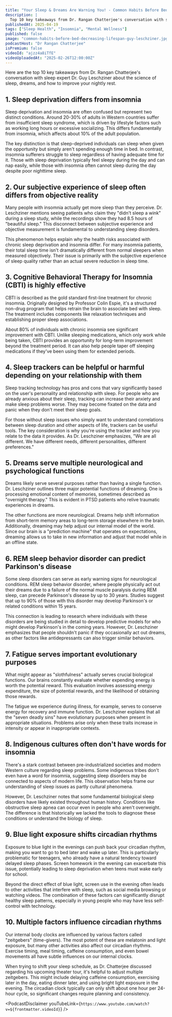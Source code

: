 ```yaml
---
title: "Your Sleep & Dreams Are Warning You! - Common Habits Before Bed Decreasing Lifespan | Guy Leschziner"
description: |
  Top 10 key takeaways from Dr. Rangan Chatterjee's conversation with sleep expert Dr. Guy Leschziner about the science of sleep, dreams, and how to improve your nightly rest.
publishedAt: 2025-04-19
tags: ["Sleep Health", "Insomnia", "Mental Wellness"]
published: false
image: "common-habits-before-bed-decreasing-lifespan-guy-leschziner.jpg"
podcastHost: "Dr Rangan Chatterjee"
isPremium: false
videoId: "ajzz4a8iTfE"
videoUploadedAt: "2025-02-26T12:00:00Z"
---
```



<PodcastSummaryPageLayout frontmatter={frontmatter}>
Here are the top 10 key takeaways from Dr. Rangan Chatterjee's conversation with sleep expert Dr. Guy Leschziner about the science of sleep, dreams, and how to improve your nightly rest.

## 1. Sleep deprivation differs from insomnia

Sleep deprivation and insomnia are often confused but represent two distinct conditions. Around 20-30% of adults in Western countries suffer from insufficient sleep syndrome, which is driven by lifestyle factors such as working long hours or excessive socializing. This differs fundamentally from insomnia, which affects about 10% of the adult population.

The key distinction is that sleep-deprived individuals can sleep when given the opportunity but simply aren't spending enough time in bed. In contrast, insomnia sufferers struggle to sleep regardless of having adequate time for it. Those with sleep deprivation typically feel sleepy during the day and can nap easily, while those with insomnia often cannot sleep during the day despite poor nighttime sleep.

## 2. Our subjective experience of sleep often differs from objective reality

Many people with insomnia actually get more sleep than they perceive. Dr. Leschziner mentions seeing patients who claim they "didn't sleep a wink" during a sleep study, while the recordings show they had 8.5 hours of "beautiful sleep." This disconnect between subjective experience and objective measurement is fundamental to understanding sleep disorders.

This phenomenon helps explain why the health risks associated with chronic sleep deprivation and insomnia differ. For many insomnia patients, their total sleep time isn't dramatically different from normal sleepers when measured objectively. Their issue is primarily with the subjective experience of sleep quality rather than an actual severe reduction in sleep time.

## 3. Cognitive Behavioral Therapy for Insomnia (CBTI) is highly effective

CBTI is described as the gold standard first-line treatment for chronic insomnia. Originally designed by Professor Colin Espie, it's a structured non-drug program that helps retrain the brain to associate bed with sleep. The treatment includes components like relaxation techniques and establishing proper sleep associations.

About 80% of individuals with chronic insomnia see significant improvement with CBTI. Unlike sleeping medications, which only work while being taken, CBTI provides an opportunity for long-term improvement beyond the treatment period. It can also help people taper off sleeping medications if they've been using them for extended periods.

## 4. Sleep trackers can be helpful or harmful depending on your relationship with them

Sleep tracking technology has pros and cons that vary significantly based on the user's personality and relationship with sleep. For people who are already anxious about their sleep, tracking can increase their anxiety and make sleep problems worse. They may become fixated on the data and panic when they don't meet their sleep goals.

For those without sleep issues who simply want to understand correlations between sleep duration and other aspects of life, trackers can be useful tools. The key consideration is why you're using the tracker and how you relate to the data it provides. As Dr. Leschziner emphasizes, "We are all different. We have different needs, different personalities, different preferences."

## 5. Dreams serve multiple neurological and psychological functions

Dreams likely serve several purposes rather than having a single function. Dr. Leschziner outlines three major potential functions of dreaming. One is processing emotional content of memories, sometimes described as "overnight therapy." This is evident in PTSD patients who relive traumatic experiences in dreams.

The other functions are more neurological. Dreams help shift information from short-term memory areas to long-term storage elsewhere in the brain. Additionally, dreaming may help adjust our internal model of the world. Since our brain is a "prediction machine" that operates on expectations, dreaming allows us to take in new information and adjust that model while in an offline state.

## 6. REM sleep behavior disorder can predict Parkinson's disease

Some sleep disorders can serve as early warning signs for neurological conditions. REM sleep behavior disorder, where people physically act out their dreams due to a failure of the normal muscle paralysis during REM sleep, can precede Parkinson's disease by up to 30 years. Studies suggest that up to 90% of those with this disorder may develop Parkinson's or related conditions within 15 years.

This connection is leading to research where individuals with these disorders are being studied in detail to develop predictive models for who might develop Parkinson's in the coming years. However, Dr. Leschziner emphasizes that people shouldn't panic if they occasionally act out dreams, as other factors like antidepressants can also trigger similar behaviors.

## 7. Fatigue serves important evolutionary purposes

What might appear as "slothfulness" actually serves crucial biological functions. Our brains constantly evaluate whether expending energy is worth the potential reward. This evaluation involves assessing energy expenditure, the size of potential rewards, and the likelihood of obtaining those rewards.

The fatigue we experience during illness, for example, serves to conserve energy for recovery and immune function. Dr. Leschziner explains that all the "seven deadly sins" have evolutionary purposes when present in appropriate situations. Problems arise only when these traits increase in intensity or appear in inappropriate contexts.

## 8. Indigenous cultures often don't have words for insomnia

There's a stark contrast between pre-industrialized societies and modern Western culture regarding sleep problems. Some indigenous tribes don't even have a word for insomnia, suggesting sleep disorders may be connected to aspects of modern life. This observation helps frame our understanding of sleep issues as partly cultural phenomena.

However, Dr. Leschziner notes that some fundamental biological sleep disorders have likely existed throughout human history. Conditions like obstructive sleep apnea can occur even in people who aren't overweight. The difference is that historically we lacked the tools to diagnose these conditions or understand the biology of sleep.

## 9. Blue light exposure shifts circadian rhythms

Exposure to blue light in the evenings can push back your circadian rhythm, making you want to go to bed later and wake up later. This is particularly problematic for teenagers, who already have a natural tendency toward delayed sleep phases. Screen homework in the evening can exacerbate this issue, potentially leading to sleep deprivation when teens must wake early for school.

Beyond the direct effect of blue light, screen use in the evening often leads to other activities that interfere with sleep, such as social media browsing or watching videos. The combination of these factors can significantly disrupt healthy sleep patterns, especially in young people who may have less self-control with technology.

## 10. Multiple factors influence circadian rhythms

Our internal body clocks are influenced by various factors called "zeitgebers" (time-givers). The most potent of these are melatonin and light exposure, but many other activities also affect our circadian rhythms. Exercise timing, meal timing, caffeine consumption, and even bowel movements all have subtle influences on our internal clocks.

When trying to shift your sleep schedule, as Dr. Chatterjee discussed regarding his upcoming theater tour, it's helpful to adjust multiple zeitgebers. This might include delaying caffeine consumption, exercising later in the day, eating dinner later, and using bright light exposure in the evening. The circadian clock typically can only shift about one hour per 24-hour cycle, so significant changes require planning and consistency.

<PodcastDisclaimer
  youTubeLink={`https://www.youtube.com/watch?v=${frontmatter.videoId}`}
/>

</PodcastSummaryPageLayout>
